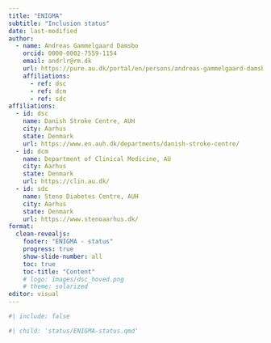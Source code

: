 ```yaml
---
title: "ENIGMA"
subtitle: "Inclusion status"
date: last-modified
author:
  - name: Andreas Gammelgaard Damsbo
    orcid: 0000-0002-7559-1154
    email: andrlr@rm.dk
    url: https://pure.au.dk/portal/en/persons/andreas-gammelgaard-damsbo(e3c4afce-3eba-4456-8b8b-2fd90775c87a).html
    affiliations:
      - ref: dsc
      - ref: dcm
      - ref: sdc
affiliations:
  - id: dsc
    name: Danish Stroke Centre, AUH
    city: Aarhus
    state: Denmark
    url: https://www.en.auh.dk/departments/danish-stroke-centre/
  - id: dcm
    name: Department of Clinical Medicine, AU
    city: Aarhus
    state: Denmark
    url: https://clin.au.dk/
  - id: sdc
    name: Steno Diabetes Centre, AUH
    city: Aarhus
    state: Denmark
    url: https://www.stenoaarhus.dk/
format: 
  clean-revealjs:
    footer: "ENIGMA - status"
    progress: true
    show-slide-number: all
    toc: true
    toc-title: "Content"
    # logo: images/dsc_hoved.png
    # theme: solarized
editor: visual
---
```


```r
#| include: false


```



```r
#| child: 'status/ENIGMA-status.qmd'
```

<!-- ```{r} -->

<!-- #| child: 'ENIGMA-SVD.qmd' -->

<!-- ``` -->
